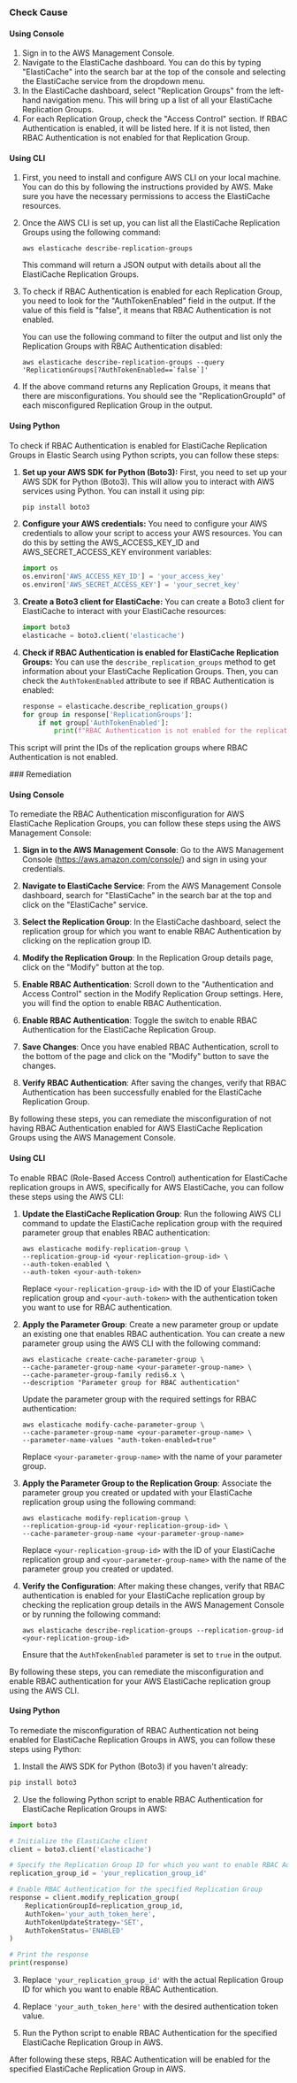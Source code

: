 

<Tabs><Tab title='Cause'>
### Check Cause

#### Using Console

1. Sign in to the AWS Management Console.
2. Navigate to the ElastiCache dashboard. You can do this by typing "ElastiCache" into the search bar at the top of the console and selecting the ElastiCache service from the dropdown menu.
3. In the ElastiCache dashboard, select "Replication Groups" from the left-hand navigation menu. This will bring up a list of all your ElastiCache Replication Groups.
4. For each Replication Group, check the "Access Control" section. If RBAC Authentication is enabled, it will be listed here. If it is not listed, then RBAC Authentication is not enabled for that Replication Group.

#### Using CLI

1. First, you need to install and configure AWS CLI on your local machine. You can do this by following the instructions provided by AWS. Make sure you have the necessary permissions to access the ElastiCache resources.

2. Once the AWS CLI is set up, you can list all the ElastiCache Replication Groups using the following command:

   ```
   aws elasticache describe-replication-groups
   ```

   This command will return a JSON output with details about all the ElastiCache Replication Groups.

3. To check if RBAC Authentication is enabled for each Replication Group, you need to look for the "AuthTokenEnabled" field in the output. If the value of this field is "false", it means that RBAC Authentication is not enabled.

   You can use the following command to filter the output and list only the Replication Groups with RBAC Authentication disabled:

   ```
   aws elasticache describe-replication-groups --query 'ReplicationGroups[?AuthTokenEnabled==`false`]'
   ```

4. If the above command returns any Replication Groups, it means that there are misconfigurations. You should see the "ReplicationGroupId" of each misconfigured Replication Group in the output.

#### Using Python

To check if RBAC Authentication is enabled for ElastiCache Replication Groups in Elastic Search using Python scripts, you can follow these steps:

1. **Set up your AWS SDK for Python (Boto3):**
   First, you need to set up your AWS SDK for Python (Boto3). This will allow you to interact with AWS services using Python. You can install it using pip:

   ```python
   pip install boto3
   ```

2. **Configure your AWS credentials:**
   You need to configure your AWS credentials to allow your script to access your AWS resources. You can do this by setting the AWS_ACCESS_KEY_ID and AWS_SECRET_ACCESS_KEY environment variables:

   ```python
   import os
   os.environ['AWS_ACCESS_KEY_ID'] = 'your_access_key'
   os.environ['AWS_SECRET_ACCESS_KEY'] = 'your_secret_key'
   ```

3. **Create a Boto3 client for ElastiCache:**
   You can create a Boto3 client for ElastiCache to interact with your ElastiCache resources:

   ```python
   import boto3
   elasticache = boto3.client('elasticache')
   ```

4. **Check if RBAC Authentication is enabled for ElastiCache Replication Groups:**
   You can use the `describe_replication_groups` method to get information about your ElastiCache Replication Groups. Then, you can check the `AuthTokenEnabled` attribute to see if RBAC Authentication is enabled:

   ```python
   response = elasticache.describe_replication_groups()
   for group in response['ReplicationGroups']:
       if not group['AuthTokenEnabled']:
           print(f"RBAC Authentication is not enabled for the replication group: {group['ReplicationGroupId']}")
   ```

This script will print the IDs of the replication groups where RBAC Authentication is not enabled.

</Tab>

<Tab title='Remediation'>
### Remediation

#### Using Console

To remediate the RBAC Authentication misconfiguration for AWS ElastiCache Replication Groups, you can follow these steps using the AWS Management Console:

1. **Sign in to the AWS Management Console**: Go to the AWS Management Console (https://aws.amazon.com/console/) and sign in using your credentials.

2. **Navigate to ElastiCache Service**: From the AWS Management Console dashboard, search for "ElastiCache" in the search bar at the top and click on the "ElastiCache" service.

3. **Select the Replication Group**: In the ElastiCache dashboard, select the replication group for which you want to enable RBAC Authentication by clicking on the replication group ID.

4. **Modify the Replication Group**: In the Replication Group details page, click on the "Modify" button at the top.

5. **Enable RBAC Authentication**: Scroll down to the "Authentication and Access Control" section in the Modify Replication Group settings. Here, you will find the option to enable RBAC Authentication.

6. **Enable RBAC Authentication**: Toggle the switch to enable RBAC Authentication for the ElastiCache Replication Group.

7. **Save Changes**: Once you have enabled RBAC Authentication, scroll to the bottom of the page and click on the "Modify" button to save the changes.

8. **Verify RBAC Authentication**: After saving the changes, verify that RBAC Authentication has been successfully enabled for the ElastiCache Replication Group.

By following these steps, you can remediate the misconfiguration of not having RBAC Authentication enabled for AWS ElastiCache Replication Groups using the AWS Management Console.

#### Using CLI

To enable RBAC (Role-Based Access Control) authentication for ElastiCache replication groups in AWS, specifically for AWS ElastiCache, you can follow these steps using the AWS CLI:

1. **Update the ElastiCache Replication Group**:
   Run the following AWS CLI command to update the ElastiCache replication group with the required parameter group that enables RBAC authentication:
   ```
   aws elasticache modify-replication-group \
   --replication-group-id <your-replication-group-id> \
   --auth-token-enabled \
   --auth-token <your-auth-token>
   ```

   Replace `<your-replication-group-id>` with the ID of your ElastiCache replication group and `<your-auth-token>` with the authentication token you want to use for RBAC authentication.

2. **Apply the Parameter Group**:
   Create a new parameter group or update an existing one that enables RBAC authentication. You can create a new parameter group using the AWS CLI with the following command:
   ```
   aws elasticache create-cache-parameter-group \
   --cache-parameter-group-name <your-parameter-group-name> \
   --cache-parameter-group-family redis6.x \
   --description "Parameter group for RBAC authentication"
   ```

   Update the parameter group with the required settings for RBAC authentication:
   ```
   aws elasticache modify-cache-parameter-group \
   --cache-parameter-group-name <your-parameter-group-name> \
   --parameter-name-values "auth-token-enabled=true"
   ```

   Replace `<your-parameter-group-name>` with the name of your parameter group.

3. **Apply the Parameter Group to the Replication Group**:
   Associate the parameter group you created or updated with your ElastiCache replication group using the following command:
   ```
   aws elasticache modify-replication-group \
   --replication-group-id <your-replication-group-id> \
   --cache-parameter-group-name <your-parameter-group-name>
   ```

   Replace `<your-replication-group-id>` with the ID of your ElastiCache replication group and `<your-parameter-group-name>` with the name of the parameter group you created or updated.

4. **Verify the Configuration**:
   After making these changes, verify that RBAC authentication is enabled for your ElastiCache replication group by checking the replication group details in the AWS Management Console or by running the following command:
   ```
   aws elasticache describe-replication-groups --replication-group-id <your-replication-group-id>
   ```

   Ensure that the `AuthTokenEnabled` parameter is set to `true` in the output.

By following these steps, you can remediate the misconfiguration and enable RBAC authentication for your AWS ElastiCache replication group using the AWS CLI.

#### Using Python

To remediate the misconfiguration of RBAC Authentication not being enabled for ElastiCache Replication Groups in AWS, you can follow these steps using Python:

1. Install the AWS SDK for Python (Boto3) if you haven't already:
```bash
pip install boto3
```

2. Use the following Python script to enable RBAC Authentication for ElastiCache Replication Groups in AWS:

```python
import boto3

# Initialize the ElastiCache client
client = boto3.client('elasticache')

# Specify the Replication Group ID for which you want to enable RBAC Authentication
replication_group_id = 'your_replication_group_id'

# Enable RBAC Authentication for the specified Replication Group
response = client.modify_replication_group(
    ReplicationGroupId=replication_group_id,
    AuthToken='your_auth_token_here',
    AuthTokenUpdateStrategy='SET',
    AuthTokenStatus='ENABLED'
)

# Print the response
print(response)
```

3. Replace `'your_replication_group_id'` with the actual Replication Group ID for which you want to enable RBAC Authentication.

4. Replace `'your_auth_token_here'` with the desired authentication token value.

5. Run the Python script to enable RBAC Authentication for the specified ElastiCache Replication Group in AWS.

After following these steps, RBAC Authentication will be enabled for the specified ElastiCache Replication Group in AWS.


</Tab>
</Tabs>
